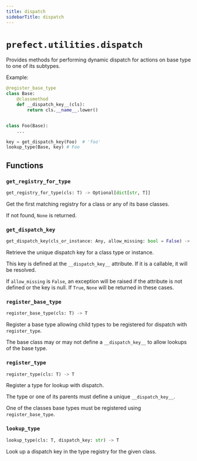 ```yaml
---
title: dispatch
sidebarTitle: dispatch
---
```


# `prefect.utilities.dispatch`



Provides methods for performing dynamic dispatch for actions on base type to one of its
subtypes.

Example:

```python
@register_base_type
class Base:
    @classmethod
    def __dispatch_key__(cls):
        return cls.__name__.lower()


class Foo(Base):
    ...

key = get_dispatch_key(Foo)  # 'foo'
lookup_type(Base, key) # Foo
```


## Functions

### `get_registry_for_type` <sup><a href="https://github.com/prefecthq/prefect/blob/main/src/prefect/utilities/dispatch.py#L33"><Icon icon="github" size="14" /></a></sup>

```python
get_registry_for_type(cls: T) -> Optional[dict[str, T]]
```


Get the first matching registry for a class or any of its base classes.

If not found, `None` is returned.


### `get_dispatch_key` <sup><a href="https://github.com/prefecthq/prefect/blob/main/src/prefect/utilities/dispatch.py#L57"><Icon icon="github" size="14" /></a></sup>

```python
get_dispatch_key(cls_or_instance: Any, allow_missing: bool = False) -> Optional[str]
```


Retrieve the unique dispatch key for a class type or instance.

This key is defined at the `__dispatch_key__` attribute. If it is a callable, it
will be resolved.

If `allow_missing` is `False`, an exception will be raised if the attribute is not
defined or the key is null. If `True`, `None` will be returned in these cases.


### `register_base_type` <sup><a href="https://github.com/prefecthq/prefect/blob/main/src/prefect/utilities/dispatch.py#L114"><Icon icon="github" size="14" /></a></sup>

```python
register_base_type(cls: T) -> T
```


Register a base type allowing child types to be registered for dispatch with
`register_type`.

The base class may or may not define a `__dispatch_key__` to allow lookups of the
base type.


### `register_type` <sup><a href="https://github.com/prefecthq/prefect/blob/main/src/prefect/utilities/dispatch.py#L140"><Icon icon="github" size="14" /></a></sup>

```python
register_type(cls: T) -> T
```


Register a type for lookup with dispatch.

The type or one of its parents must define a unique `__dispatch_key__`.

One of the classes base types must be registered using `register_base_type`.


### `lookup_type` <sup><a href="https://github.com/prefecthq/prefect/blob/main/src/prefect/utilities/dispatch.py#L197"><Icon icon="github" size="14" /></a></sup>

```python
lookup_type(cls: T, dispatch_key: str) -> T
```


Look up a dispatch key in the type registry for the given class.

